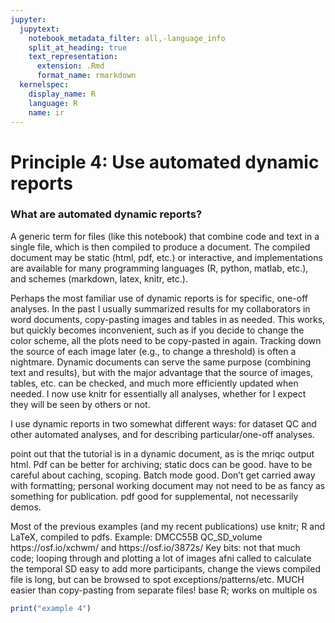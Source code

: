 ---
jupyter:
  jupytext:
    notebook_metadata_filter: all,-language_info
    split_at_heading: true
    text_representation:
      extension: .Rmd
      format_name: rmarkdown
  kernelspec:
    display_name: R
    language: R
    name: ir
---

# Principle 4: Use automated dynamic reports
### What are automated dynamic reports?
A generic term for files (like this notebook) that combine code and text in a single file, which is then compiled to produce a document. The compiled document may be static (html, pdf, etc.) or interactive, and implementations are available for many programming languages (R, python, matlab, etc.), and  schemes (markdown, latex, knitr, etc.). 

Perhaps the most familiar use of dynamic reports is for specific, one-off analyses. In the past I usually summarized results for my collaborators in word documents, copy-pasting images and tables in as needed. This works, but quickly becomes inconvenient, such as if you decide to change the color scheme, all the plots need to be copy-pasted in again. Tracking down the source of each image later (e.g., to change a threshold) is often a nightmare. Dynamic documents can serve the same purpose (combining text and results), but with the major advantage that the source of images, tables, etc. can be checked, and much more efficiently updated when needed. I now use knitr for essentially all analyses, whether for I expect they will be seen by others or not.


I use dynamic reports in two somewhat different ways: for dataset QC and other automated analyses, and for describing particular/one-off analyses. 


point out that the tutorial is in a dynamic document, as is the mriqc output html. Pdf can be better for archiving; static docs can be good. have to be careful about caching, scoping. Batch mode good. Don't get carried away with formatting; personal working document may not need to be as fancy as something for publication. pdf good for supplemental, not necessarily demos.

Most of the previous examples (and my recent publications) use knitr; R and LaTeX, compiled to pdfs. 
Example: DMCC55B QC_SD_volume  https://osf.io/xchwm/ and https://osf.io/3872s/
Key bits:
not that much code; looping through and plotting a lot of images
afni called to calculate the temporal SD
easy to add more participants, change the views
compiled file is long, but can be browsed to spot exceptions/patterns/etc.
MUCH easier than copy-pasting from separate files!
base R; works on multiple os


```{r}

print("example 4")

```